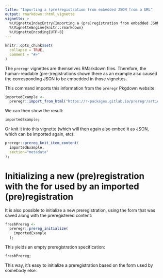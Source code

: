 ---
title: "Importing a (pre)registration from embedded JSON from a URL"
output: rmarkdown::html_vignette
vignette: >
  %\VignetteIndexEntry{Importing a (pre)registration from embedded JSON from a URL}
  %\VignetteEngine{knitr::rmarkdown}
  %\VignetteEncoding{UTF-8}
---

```{r, include = FALSE}
knitr::opts_chunk$set(
  collapse = TRUE,
  comment = "#>"
)
```

The `preregr` vignettes are themselves RMarkdown files. Therefore, the human-readable (pre-)registrations shown there as an example also caused the corresponding JSON to be embedded in those vignettes.

This command imports this information from the `preregr` Pkgdown website:

```{r}
importedExample <-
  preregr::import_from_html("https://r-packages.gitlab.io/preregr/articles/specifying_prereg_content.html");
```

We can then show the result:

```{r}
importedExample;
```

Or knit it into this vignette (which will then again also embed it as JSON, which can be imported again, etc):

```{r}
preregr::prereg_knit_item_content(
  importedExample,
  section="metadata"
);
```

# Initializing a new (pre)registration with the for used by an imported (pre)registration

It is also possible to initialize a new preregistration, using the form that was saved along with the preregistered content:

```{r}
freshPrereg <-
  preregr::prereg_initialize(
    importedExample
  );
```

This yields an empty preregistration specification:

```{r}
freshPrereg;
```

This way, it's easy to initialize a preregistration based on the form used by somebody else.
